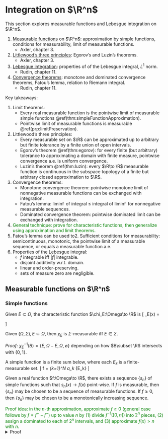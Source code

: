 # Integration on $\R^n$ {#realIntegration}

This section explores measurable functions and Lebesgue 
integration on $\R^n$. 
 
1. [Measurable functions](#functionMeasurabilityConditions) on $\R^n$: 
    approximation by simple functions, conditions for measurability, 
    limit of measurable functions. 
    - Axler, chapter 3. 
2. [Littlewood's three principles](#littlewoodPrinciples): 
    Egorov's and Luzin's theorems. 
    - Axler, chapter 3. 
3. [Lebesgue integration](#lebesgueConvergence): properties of 
    of the Lebesgue integral, $L^1$ norm. 
    - Rudin, chapter 11. 
4. [Convergence theorems](#lebesgueConvergence): 
    monotone and dominated convergence theorems, 
    Fatou's lemma, relation to Riemann integral. 
    - Rudin, chapter 11. 

Key takeaways: 

1. Limit theorems:
    - Every real measurable function is the pointwise limit of measurable 
        simple functions \@ref(thm:simpleFunctionApproximation). 
    - Pointwise limit of measurable functions is measurable 
        \@ref(prp:limitPreservation). 
2. Littlewood's three principles: 
    - Every measurable set on $\R$ can be approximated up to 
        arbitrary but finite tolerance by a finite union of open intervals. 
    - Egorov's theorem \@ref(thm:egorov):
        for every finite (but arbitrary) tolerance to approximating 
        a domain with finite measure, pointwise convergence a.e. 
        is uniform convergence. 
    - Luzin's theorem \@ref(thm:luzin):
        every $\R\to \R$ measurable function is continuous 
        in the subspace topology of a finite but arbitrary closed approximation 
        to $\R$. 
3. Convergence theorems:
    - Monotone convergence theorem: pointwise monotone limit 
        of nonnegative measurable functions can be exchanged with integration. 
    - Fatou's lemma: $\liminf$ of integral $\leq$ integral of $\liminf$ 
    for nonnegative measurable sequences. 
    - Dominated convergence theorem: pointwise dominated limit can be 
        exchanged with integration. 
4. <span style="color:green">
    General technique: prove for characteristic functions, then generalize 
    using approximation and limit theorems. 
    </span>
5. Fatou's lemma can be used to2. Sufficient conditions for measurability: 
    semicontinuous, monotonic, the pointwise limit of a 
    measurable sequence, or equals a measurable function a.e.
3. Properties of the Lebesgue integral:
    - $f$ integrable iff $|f|$ integrable. 
    - disjoint additivity w.r.t. domain. 
    - linear and order-preserving. 
    - sets of measure zero are negligible. 


## Measurable functions on $\R^n$ {#functionMeasurabilityConditions -}

### Simple functions {-}

:::{.definition name="characteristic function"}
Given $E\subset \Omega$, the characteristic function $\chi_E:\Omega\to \R$ is 
\[ 
    \chi_E(x) = \begin{cases}
        1 & x\in E \\ 
        0 & x\notin E
    \end{cases}
\] 
:::

:::{.proposition}
Given $(\Omega, \Sigma), E\subset \Omega$, then 
$\chi_E$ is $\Sigma$-measurable iff $E\in \Sigma$. 
:::
_Proof:_ 
$\chi_E^{-1}(B) = \{E, \Omega-E, \Omega, \emptyset\}$ 
depending on how $B\subset \R$ intersects with $\{0, 1\}$. 

:::{.definition name="simple function"}
A simple function is a finite sum below, 
where each $E_k$ is a finite-measurable set. 
\[ 
    f = \sum_{k=1}^N a_k \chi_{E_k} 
\] 
:::

:::{.theorem #simpleFunctionApproximation name="simple-function approximation"}
Given a real function $f:\Omega\to \R$, there exists a sequence 
$\{s_n\}$ of simple functions such that $s_n(x)\to f(x)$ 
point-wise. If $f$ is measurable, then $\{s_n\}$ 
may be chosen to be a sequence of measurable functions. 
If $f\geq 0$, then $\{s_n\}$ may be chosen to be a monotonically 
increasing sequence. 
:::
<span style="color:green">
Proof idea: in the $n$-th approximation, 
approximate $f\geq 0$ (general case follows by $f=f^+-f^-$) 
up to value $n$ by 
(1) divide $f^{-1}([0, n])$ into $2^{n}$ pieces, 
(2) assign a dominated to each of $2^n$ intervals, and 
(3) approximate $f(x)>n$ with $n$. 
</span>
<details>
<summary>Proof</summary>
Given $f\geq 0$, define $F_n = f^{-1}([n, \infty))$ and 
\[ 
    E_{n, i} = f^{-1} \left(\left[2^{-n}(i-1), 2^{-n}i \right]\right)
\] 
For $n=1, 2, \cdots$ and $i=1, 2, \cdots, n2^n$, choose 
\[ 
    s_n = n\chi_{F_n} + \sum_{i=1}^{n2^n} \df{i-1}{2^n} \chi_{E_{n, i}}
\] 
Note that $E_{n, i}$ is the pre-image of the $i$-th slice of 
nonnegative real blocks of size $2^{-n}$, and the first term assigns 
$\inf f=2^{-n}(i-1)$ on the corresponding intervals. The second 
term just assigns approximates with $n$ all places where $f(x)\geq n$. 
The second term is reserved for cases where $f(x)=\infty$.
If $f$ is measurable, the domains of the characteristic decomposition 
are measurable so $s_n$ is measurable. The general case follows by 
$f=f^+-f^-$. 
</detail>

### Conditions for measurability {-}

:::{.example}
If $\Sigma=\{\emptyset, \Omega\}$, then the only $\Sigma$-measurable 
functions from $\Omega\to \R^n$ are constant functions. On the 
other extreme, if $\Sigma=2^\Omega$, then every function is measurable. 
For a nontrivial example, if $\Sigma=\{\emptyset, (-\infty, 0), [0, \infty), \R\}$ 
then $f:\R\to \R$ is measurable iff it is 
constant on $(-\infty, 0), [0, \infty)$. 
:::

:::{.proposition name="semi-continuity implies measurability"}
Every (lower or upper) semi-continuous $R^n$-valued function 
(definition \@ref(def:semiContinuity)) is measurable. 
:::
_Proof:_ Recall proposition \@ref(prp:measurableFunctionCondition). 
The Borel $\sigma$-algebra is generated by 
half-rectangles $(\infty, t\in \R^n)$ or $(t, \infty)$

The explicit proof below demonstrates the relation between 
continuity and measurability. 

:::{.proposition name="continuity implies Borel measurability"}
Every continuous function $f:\Omega\to \R^n$ defined on 
a Borel subset $\Omega\subset \R^m$ is a Borel-measurable function. 
:::
<details>
<summary>Proof</summary>
Consider the preimage of $x>a$ ($x, a\in \R^n$ and inequality 
holds elementwise). For any such $a$, consider 
\[ 
    f^{-1}(x>a) 
    = \left[\bigcup_{x\in f^{-1}(x>a)} (x-\delta_x, x+\delta_x) \right]\cap \Omega
\] 
Given every $x\in \R^m: f(x)>a$, by continuity $\exists \delta_x\in \R$ 
such that $f((x-\delta_x, x+\delta_x))>a$. The term in the paranthesis 
is an open set, hence its intersection with the Borel set $\Omega$ is Borel. 
</details>

$f:(\Omega\subset \R)\to \R$ is increasing if $x < y\implies f(x)\leq f(y)$; 
it is monotonic if $f$ or $-f$ is increasing. 

:::{.proposition}
if $f:\Omega\to \R$ is monotonic and $\Omega$ is Borel, then $f$ is measurable. 
:::
<details>
<summary>Proof</summary>
Fix $a\in \R$, then for $b=\inf f^{-1}((a, \infty))$, 
monotonicity implies 
\[ 
    f^{-1}((a, \infty)) = (b, \infty)\cap \Omega 
    \text{ or }
    [b, \infty)\cap \Omega
\] 
</details>

:::{.proposition #limitPreservation name="preservation of measurability under limits"}
Suppose a measurable sequence 
$\{f_j\}\to f:(\Omega, \Sigma)\to \R^n$ pointwise 
is $\Sigma$-measurable, then $f$ is $\Sigma$-measurable. 
:::
<details>
<summary>Proof</summary>
Unrolling the definition of the limit: for any 
$x\in \Omega, a\in \R^n$, $f(x)>a$ iff 
\begin{align}
    & \lim_{k\to \infty} f_k(x) > a \\ 
    \iff & \exists j>0, \exists N: f_{\forall k>N}(x)>a+1/j \\ 
    \iff & x\in \bigcup_{j=1}^\infty 
        \bigcup_{N=1}^\infty 
        \bigcap_{k=1}^\infty f_k^{-1}(y>a+1/j)
\end{align}
Note that we only need some $j$ to exist. Each $\exists$ translates 
to $\bigcup$, and each $\forall$ translates to $\bigcap$. Then 
the preimage of $y>a$ the measurable set above. 
</details>

:::{.definition name="extended Borel"}
$A\subset [-\infty \infty]$ is a Borel set if $A\cap \R$ is Borel. 
Extended measurability is defined similarly. 
:::

:::{.theorem name="variational limits are measurable"}
Given measurable $\{f_k: (\Omega, \Sigma)\to \R\}$, the following functions 
are also measurable: 
\[ 
    g(x) = \inf_k f_k(x), \quad h(x) = \sup_k f_k(x)
\] 
:::
<details>
<summary>Proof</summary>
It suffices to verify for the $\sup$ case that 
\begin{align}
    h(x) > a &\implies \exists k: f_k(x) > a \\ 
    h^{-1}((a, \infty]) &= \bigcup_{k=1}^\infty f_k^{-1}((a, \infty])
\end{align} 
</details>

:::{.proposition name="a.e. measurability"}
Given $f$ measurable and $f=g$ a.e. (they differ on a set of 
measure $0$ on the domain), then $g$ is measurable. 
:::
<details>
<summary>Proof</summary>
The symmetric difference of the 
pre-images $f^{-1}, g^{-1}$ is dominated by a set of 
measure $0$, then by $f$-measurability $g^{-1}(A)$ 
is measurable for $A$ measurable 
(proposition \@ref(prp:nullDifferenceMeasurability)). 
</details>

## Littlewood's three principles {#littlewoodPrinciples -}

Littlewood's three principles (at least the ones we prove) 
apply to $\R$ and real-valued functions on the real domain.  

1. Every finite-measurable set is almost a finite union of intervals. 
2. Every measurable function is almost continuous. 
3. Every pointwise convergent sequence of measurable functions 
    is almost uniformly convergent. 

It is convenient to first introduce some notation for monotone limits. 

:::{.definition #setSequenceNotation name="sequence of sets"}
An increasing sequence of sets $\{A_n\}$ is a sequence 
\[ 
    A_1\subset A_2\subset \cdots \to A = \bigcup_{n=1}^\infty A_n
\] 
also written $A_j\nearrow A$. Similarly, a decreasing 
sequence of sets is written $A_j\searrow A$. 
\[ 
    A_1\supset A_2\supset \cdots \to A = \bigcap_{n=1}^\infty A_n 
\] 
:::

:::{.proposition name="Littlewood's first principle"}
Given measurable $E\subset \R$ with $\mu(E)<\infty$, 
there exists a finite union $O$ of intervals such that 
$\mu(O\Delta E) < \epsilon$ for every $\epsilon$. 
:::
<span style="color:green">
Proof idea: prove for open $E$ and apply theorem 
\@ref(thm:squeezeMeasurable). 
</span>
<details>
<summary>Proof</summary>
Every open set $O$ is the interval of countably many disjoint 
open intervals (this is because every disjoint interval contains 
a rational number, of which there are countably many), then 
$\mu(O) = \sum_{j=1}^n \mu((a_j, b_j))$. Thus for every $\epsilon>0$ 
we can choose a $\epsilon$-approximation with finite intervals. 
Apply theorem \@ref(thm:squeezeMeasurable) to obtain the result 
for general measurable sets. 
</details>

To be precise, the third principle is formulated as follows: 

:::{.theorem #egorov name="Egorov's theorem"}
Consider a measurable sequence $f_k\to f$ a.e. on a finite-measurable set 
$E$ with $\mu(E)<\infty$. For every $\epsilon>0$, 
there exists a closed set $A_\epsilon \subset E$ such that $f_k\to f$
and $\mu(E-A_\epsilon)<\epsilon$ uniformly 
on $A_\epsilon$. 
:::

<span style="color:green">
Proof idea: given domain tolerance $\epsilon$, construct by pointwise convergence 
a family $F_n$ of $(\epsilon 2^{-n})$-domain approximations 
on which $f_j$ will  uniformly $1/n$-approximate $f$ on $F_n$. 
Then $f_j\to f$ uniformly on the intersection $A_\epsilon$ of $F_n$, 
which is also an $\epsilon$-domain approximation. 
</span> 
<details>
<summary>Proof</summary>
Note that we can't simply use compactness here since the domain approximation 
may be unbounded. 

1. Translate pointwise convergence: fixing $n\in \N$, for every 
    $x\in X$ there exists $m\in \N$ such that $f_{\forall k\geq m}$ 
    will $\epsilon$-approximate $f$ at $x$, then 
    \[ 
        X = \bigcup_{m=1}^\infty A_{m, n}, \quad 
        A_{m, n} = \bigcap_{k=m}^\infty 
        \{x: |f_k(x) - f(x)| < 1/n\}
    \] 
    Here $A_{m, n}$ is the domain on which $f_{\forall k\geq m}$ 
    will $1/n$-approximate $f$. 
2. Given domain tolerance $\epsilon>0$, for each $n>0$ 
    we can find $m_n$ such that 
    \[ 
        \mu(X) - \mu(A_{m_n, n}) < \df \epsilon {2^n}
    \] 
    This definition implies that $f_{\forall j\geq m_n}$ 
    will $1/n$-approximate $f$ on $A_{m_n, n}$. 
3. Let $A_\epsilon = \bigcap_{n=1}^\infty A_{m_n, n}$; 
    then for every $\epsilon'>1/N>0$, $f$ will be 
    $\epsilon'$-approximated by $f_{j\geq m_N}$ on 
    $A_\epsilon \subset A_{M_N, N} \subset A_\epsilon$. 
4. Argue for $\epsilon$-approximation of the domain: 
\begin{align}
    \mu(\Omega - A_\epsilon) 
    &= \mu \bigcup_{n=1}^\infty \Omega - A_{m_n, n} 
    \leq \sum_{n=1}^\infty \epsilon/2^n < \epsilon
\end{align}
5. We can choose $A_\epsilon$ to be closed by the characterization 
    of measurable sets (theorem \@ref(thm:squeezeMeasurable)). 
</details>

Similarly, the precise statement of the second principle is as follows. 
Note that _does not claim_ that $f$ is pointwise continuous on $F_\epsilon$ 
in the topology of $\R$, only that $f_{|F_\epsilon}$ 
is continuous in the subspace topology. 

:::{.lemma #luzinLemma}
Given a Borel-measurable $f:\R\to \R$, for every $\epsilon>0$ 
there exists a closed $F\subset \R$ with $|\R - F|<\epsilon$ 
such that $f_{|F}$ is continuous on $F$. 
:::
<span style="color:green">
Proof idea: establish for (1) simple functions, 
(2) arbitrary functions on compact interval, using pointwise approximation 
by simple functions and Egorov's theorem, and (3) extended domain by 
pasting local chunks. 
a.e.
</span>
<details>
<summary>Proof</summary>
First assume $f = \sum_{j=1}^N \alpha_j \chi_{E_j}$. 
By theorem \@ref(thm:squeezeMeasurable) choose $U_j\supset E_j\supset F_j$ 
with $U_j$ open, $F_j$ closed, and both are $(\epsilon/2n)$-approximations 
of $E_j$. 
The closed set is the union of each $F_j$ and $U_j^c$: 
\[ 
    E = F \cup (\R - U), \quad F = \bigcup_{j=1}^N F_j, \quad 
    U = \bigcup_{j=1}^N U_j 
\] 
both $F, U^c$ are closed and $\mu(\R-E) < \epsilon$. Continuity on $E$ 
follows by $f$ being constantly zero on disjoint closed intervals, 
so the pasting lemma applies. 

Next consider general $f$ on a compact interval. 
Every $f$ is the pointwise limit of simple functions
(theorem \@ref(thm:simpleFunctionApproximation)) and 
their uniform limit on a closed subset (Egorov's theorem \@ref(thm:egorov)) 
thus continuous. 

To extend the domain, construct $\epsilon\cdot 2^{-n-1}$-approximations 
to $f$ on $[-n, 1-n]$ and $[n-1, n]$ and apply the pasting lemma. 
</details>

:::{.theorem #luzin name="Luzin's theorem"}
Given a Borel measurable $f:(E\subset \R)\to \R$, for every $\epsilon>0$ 
there exists a closed $\epsilon$-approximation 
$F \subset E$ such that $f_{|F}$ is continuous in the subspace topology. 
:::
_Proof:_ Apply lemma \@ref(lem:luzinLemma) 
    to the continuous extension of $f$ to all of $\R$. 

## Lebesgue integration {#lebesgueIntegration -}

:::{.definition name="function support"}
The support of a measurable function $f$ is 
\[ 
    \supp(f) = \overline{f^{-1}(\{0\}^C)}
\] 
the closure of domain on which $f$ does not vanish. 
:::

:::{.definition name="S-partition"}
Given a $\sigma$-algebra $\Sigma$ on $\Omega$, a
$S$-partition of $\Omega$ is a _finite_ collection 
$A_1, \cdots, A_m\in \Sigma$ of disjoint sets 
such that $\bigsqcup A_j = \Omega$. 
:::

:::{.definition name="lower Lebesgue sum"}
Given measure space $(\Omega, \Sigma, \mu)$, 
an $\Sigma$-measurable function $f:\Omega\to [0, \infty]$, 
and a $\Sigma$-partition $P=\{A_1, \cdots, A_m\}$ of $\Omega$, 
the lower Lebesgue sum is 
\[ 
    \mca L_\mu(f, P) = \sum_{j=1}^m \mu(A_j)\inf_{A_j} f 
\] 
:::

:::{.definition #nonNegativeIntegral name="nonnegative integral"}
The integral of a non-negative function $f:\Omega\to [0, \infty]$ 
w.r.t. the measure $(\Sigma, \mu)$ is the following $\sup$ with 
$P$ over all S-partitions of $\Omega$: 
\[ 
    \int f\, d\mu = \sup_P \mca L_\mu(f, P)
\] 
:::

:::{.proposition name="base case for Lebesgue integral"}
Given $(\Omega, \Sigma, \mu)$ and measurable $E\in \Sigma$, 
we have $\int \chi_E\, d\mu = \mu(E)$. 
:::
<details>
<summary>Proof</summary>
We have $\mca L_\mu(\chi_E, \{E, \Omega-E\}) = \mu(E)$, then 
$\int f\, d\mu \geq \mu(E)$. Conversely, given any S-partition 
$P=\{A_1, \cdots, A_m\}$ of $\Omega$, for each $j$ 
\[ 
    \mu(A_j) \inf_{A_j} \chi_E = \begin{cases}
        \mu(A_j) & A_j\subset E \\ 
        0 & \text{otherwise}
    \end{cases}
\] 
then $\mca L(\chi_E, P) = \sum_{A_j\subset E} \mu(A_j) \leq \mu(E)$. 
</details>

:::{.proposition name="integral of a simple function"}
Given a measure space $(\Omega, \Sigma, \mu)$ and disjoint
$E_1, \cdots E_n$, we have 
\[ 
    \int \left(\sum_{k=1}^n c_k \chi_{E_k}\right)\, d\mu 
    = \sum_{k=1}^n c_k \mu(E_k)
\] 
:::
<details>
<summary>Proof</summary>
The LHS integral is lower-bounded by the $\Sigma$-partition 
$\{E_j\}\cup \{\Omega-\bigcup E_j\}$. The converse follows similar 
to the last proposition. 
</details>

:::{.corollary name="equivalent definition of nonnegative integral"}
Given $(\Omega, \Sigma, \mu)$ and measurable $f:\Omega\to [0, \infty]$, 
the integral definition \@ref(def:nonNegativeIntegral) is equivalent to 
\[ 
    \int f\, d\mu = \sup_P \mca L_\mu(f, P) = \sup_{s\leq f} \int s\, d\mu 
\] 
where the last $\sup$ is taken over all simple function $f$ dominated 
by $f$: $\forall x\in \Omega: f(x)\geq s(x)$. 
:::
_Proof:_ Follows from $\mca L_\mu(f, P)$ being 
the integral of a simple function. 

:::{.definition name="Lebesgue integral"}
Given $(\Omega, \Sigma, \mu)$ and measurable 
$f(x)\in [-\infty, \infty]$ with $f=f^+-f^-$ and $f^+, f^-\geq 0$. 
If _at least one_ of $\int f^+\, d\mu, \int f^-\, d\mu$ 
is finite, then the Lebesgue integral of $f$ is 
\[ 
    \int f\, d\mu = \int f^+\, d\mu - \int f^-\, d\mu 
\] 
:::

Note that, for example, the integral of the following function is not defined: 
\[ 
    f(x) = \begin{cases}
        1 & x\geq 0 \\ -1 & x < 0
    \end{cases}
\] 

:::{.definition name="integral metric, integrable space"}
Fix $(\Omega, \Sigma, \mu)$; if $f:\Omega\to [-\infty, \infty]$ 
is measurable, then the $L^1$-norm of $f$ is 
\[  
    \|f_1\| = \int |f|\, d\mu 
\] 
The Lebesgue space $L^1(\mu)$ is also 
defined as 
$L^1(\mu) = \{f:\Omega\to \R \text{ satisfying } \|f\|_1 < \infty \}$. 
:::

:::{.theorem name="properties of integration"}
The following properties are evident for $f, g\in L^1(\mu)$: 

1. _Linearity:_ $\int cf+g\, d\mu = c\int f\, d\mu + \int g\, d\mu$. 
2. _Order-preserving_: $f\leq g\implies \int f\, d\mu \leq \int g\, d\mu$. 
3. $\left|\int f\, d\mu\right| \leq \int |f|\, d\mu$. 
:::
<details>
<summary>Proof</summary>
General idea is to establish for simple functions, then 
show that the proof commutes with integral construction. 
For (2), use $\int g\, d\mu - \int f\, d\mu = \int (g-f)\, d\mu$. 
For (3), 
\begin{align}
    \left|\int f\, d\mu\right| 
    &= \left| \int f^+\, d\mu - \int f^-\, d\mu\right| 
    \leq \int f^+\, d\mu + \int f^-\, d\mu \\ 
    &= \int (f^++f^-)\, d\mu 
    = \int |f|\, d\mu 
\end{align}
</details>

:::{.definition name="integration on subset"}
Given $(\Omega, \Sigma, \mu)$ and $E\in \Sigma$ and 
measurable $f:\Omega\to [-\infty, \infty]$, the subset integral is 
\[ 
    \int_E f\, d\mu = \int \chi_E f\, d\mu 
\] 
:::

:::{.proposition #integralBound name="integral bound"}
Given $\int_E f\, d\mu < \infty$, 
\[ 
    \left|\int_E f\, d\mu \right| \leq \mu(E) \sup_E |f|
\] 
:::
<details>
<summary>Proof</summary>
Let $c=\sup_E |f|$, then 
$\displaystyle \left|\int_E f\, d\mu\right| \leq \int \chi_E |f|\, d\mu 
    \leq \int c\chi_E \, d\mu = c\mu(E)$. 
</details>

:::{.theorem #domainIntegralAdditivity name="disjoint additivity w.r.t domain"}
Given measurable $f$, define the function 
$\phi:\Sigma\to [-\infty, \infty]$ by 
\[ 
    \phi(A) = \int_A f\, d\mu 
\] 
then for every $A, B\in \Sigma$, we have 
$\phi(A\sqcup B) = \phi(A)+\phi(B)$. 
:::
<details>
<summary>Proof</summary>
Without loss of generality consider nonnegative $f$. 
If $f$ is a characteristic function, then countable additivity 
is equivalent to the countable subadditivity of $\mu$. 
The general proof just demonstrates the commutativity of 
countable subadditivity with the $\sup$ integral construction. 
</details>

:::{.corollary name="sets of zero measure are negligible in integration"}
Given 
$A, B\in \Sigma$ such that $\mu(A-B)=0$, then 
\[ 
    \int_A f\, d\mu = \int_B f\, d\mu 
\] 
:::
<details>
<summary>Proof</summary>
Follows from additivity theorem 
\@ref(thm:domainIntegralAdditivity) and applying $\mu(A-B)=0$ 
to proposition \@ref(prp:integralBound). 
</details>

The integrability of $f$ implies that of $|f|$, and the 
Lebesgue integral is often called an absolutely convergent integral. 

:::{.proposition name="several conditions for integrability"}

1. $f\in L^1(\mu)\implies |f|\in L^1(\mu)$. 
2. $f$ is measur_Proof:_able and $|f|\leq g \in L^1(\mu)\implies f\in L^1(\mu)$. 
:::
_Proof:_ for (1), recall that $f\in L^1(\mu)$ if both $f^+, f^-$ 
have finite integrals, then $|f|=f^++f^-$ is integrable. 
Similarly, (2) follows from $f^+, f^-\leq g$. 

## Convergence theorems {#lebesgueConvergence -}

The following convergence theorems are the cornerstone of 
Lebesgue theory: 

:::{.theorem #monotoneConvergence name="Lebesgue's monotone convergence theorem"}
Given $E$ measurable, let $\{f_n\}$ be a sequence of 
measurable functions such that $0\leq f_1\leq \cdots$ on $E$
and $f_n\to f$, then 
\[ 
    \lim_{n\to \infty} \int_E f_n \, d\mu 
    = \int_E \lim_{n\to \infty} f_n\, d\mu 
\] 
Pointwise monotone convergence of measurable functions 
on a measurable set implies convergence of integral. 
:::
<span style="color:green">
Proof idea: one direction of the inequality is trivial; 
the other is established by first proving for a 
dominated simple approximations of $f$ then taking the $\sup$. 
</span> 
<details>
<summary>Proof</summary>
In one direction, the implied equation holds for each $m$ thus in limit 
\[ 
    f_n \leq f\implies \lim_{m\to \infty} 
    \int f_m\, d\mu \leq \int_E \lim_{n\to \infty} f_n \, d\mu 
\] 
To establish the other direction, fix 
$c\in (0, 1)$ and a dominated simple approximation $s\leq f$. Define 
\[ 
    E_n = \{x| f_n \geq c s\} 
\] 
Note that $E_j \nearrow E$ 
(recall notation \@ref(def:setSequenceNotation)). 
For every $n$ 
\[  
    \int_E f_n \, d\mu \geq \int_{E_n} f_n\, d\mu 
    \geq c\int_{E_n} s\, d\mu 
\] 
Let $n\to \infty$ and take the limit $c\to 1$ to obtain 
\[ 
    \int \lim_{n\to \infty} f_n\, d\mu \geq 
    \lim_{n\to \infty} \int_{E_n} f_n \, d\mu 
    \geq c\int_E s\, d\mu 
\] 
Take the $\sup$ over all $s$ and the simple function approximation 
theorem \@ref(thm:simpleFunctionApproximation) to obtain 
$F\geq \int_E f\, d\mu$. 
</details> 

Applying the monotone convergence theorem above to 
partial sums yield 

:::{.corollary}
Given measurable $E\in \Sigma$ and nonnegative measurable sequence 
$(f_j)$; define their sum 
\[ 
    f = \sum_{n=1}^\infty f_n 
\] 
then $\int_E f = \sum_{n=1}^\infty \int_E f_n\, d\mu$. 
:::

:::{.lemma #fatou name="Fatou's lemma"}
For measurable $E$, given nonnegative measurable 
sequence $(f_j)$ and 
\[ 
    f(x) = \liminf_{n\to \infty} f_n(x) 
\] 
then the integral is similarly bounded 
\[ 
    \int_E f\, d\mu \leq \liminf_{n\to \infty} \int_E f_n\, d\mu 
\] 
:::
<span style="color:green">
Apply the dominated convergence theorem (carefully! expand to see details) 
to $g_j = \inf_{k\geq j} f_j$. 
</span> 
<details>
<summary>Proof</summary>
Define $g_n = \inf_{i\geq n} f_i$, then $g_n$ is 
measurable and 
\[ 
    i\leq j\implies g_i\leq g_j, \quad g_n\to f 
\] 
Applying the monotone convergence theorem yields 
\[ 
    \int_E g_n\, d\mu \to \int_E f\, d\mu 
\] 
<span style="color:green">
Note that this _does not_ imply equality because the 
monotone convergence theorem above yields the first equality, 
and the second inequality may be strict 
\[ 
    \int_E f\, d\mu 
    = \lim_{n\to \infty} \int_E \inf_{k\geq n} f_k\, d\mu 
    \leq \int_E f\, d\mu 
    = \lim_{n\to \infty} \inf_{k\geq n} \int_E f_k\, d\mu 
\] 
There exist examples (see below) where 
measure is lost through $\inf f_k$ 
but not through the $\inf$ of the integral. 
</span>
</details>

:::{.example name="strict inequality in Fatou's theorem"}
Let $g(x) = (0\leq x\leq 1/2)^?0:1$ and 
\[ 
    f_{2k}(x) = g(x), \quad f_{2k+1} = g(1-x)
\] 
then $\liminf_{n\to \infty} f_n = 0$ but 
$\forall n, \int_0^1 f_n(x)\, dx = 1/2$. 
:::

:::{.theorem #dominatedConvergence name="Lebesgue's dominated convergence theorem"}
Given measurable sequence $(f_j)\to f$ pointwise and 
$|f_j| \leq g$ with $g$ measurable, then 
\[ 
    \lim_{n\to \infty} \int_E f_n\, d\mu = \int_E f\, d\mu 
\] 
As a corollary, $L^1$ is complete under dominated 
pointwise convergence. 
:::
<span style="color:green">
Apply Fatou's theorem to $f_n+g\geq 0$ and $g-f_n\geq 0$. 
</span> 
<details>
<summary>Proof</summary>
First note that $f_j, f$ are integrable since 
they're dominated by $g$. By $f_n+g\geq 0$, 
invoke Fatou's theorem 
\[ 
    \int_E (f + g)\, d\mu \leq 
    \liminf_{n\to \infty} \int_E (f_n+g)\, d\mu 
    \implies \int_E f\, d\mu \leq \liminf_{n\to \infty} \int_E f_n\, d\mu 
\] 
and pull $g$ out of both sides. Again, by $g-f_n\geq 0$ see 
\begin{align}
    \int_E (g - f)\, d\mu &\leq 
    \liminf_{n\to \infty} \int_E (g - f_n)\, d\mu \\ 
    -\int_E f\, d\mu &\leq 
    \liminf_{n\to \infty} \int_E -f_n\, d\mu 
    =-\limsup_{n\to \infty} \int_E f_n\, d\mu 
\end{align}
Combine the two results to obtain equality 
\[ 
    \limsup_{n\to \infty} \int_E f_n\, d\mu 
    \leq \int_E f\, d\mu \leq 
    \liminf_{n\to \infty} \int_E f_n\, d\mu 
\] 
</details>

:::{.corollary name="bounded convergence theorem"}
Given finite-measurable $\mu(E) < \infty$ and uniformly bounded 
convergent sequence $(f_n)\to f$ (i.e. $|f_n(x)|\leq M$ for all $n, x$), 
the dominated convergence theorem applies. 
:::
_Proof:_ Given finite measure $\mu(E)<\infty$, the 
constant-$M$ function is integrable and dominates $(f_n)$. 


### Comparison with Riemann integral {-}

Denote the Riemann integral by $\mca R\int_a^b f\, dx$. 

:::{.theorem name="compatibility with Riemann integral"}
A function $f$ Riemann integrable on $[a, b]$ 
implies $f\in L^1([a, b])$ and 
\[ 
    \int_a^b f\, dx = \mca R \int_a^b f\, dx 
\] 
:::
By existence of the Riemann integral, there 
exists a countable sequence of iteratively refined partitions $P_k$ 
such that 
\[ 
    \lim_{k\to \infty} L(P_k, f) = \mca R \underline{\int} f\, dx, \quad 
    \lim_{k\to \infty} U(P_k, f) = \mca R \bar \int f\, dx 
\] 
For each partition $P_k$, define functions $U_k(x\in [x_{j-1}, x_j])$ and 
$L_k$ to be the sup and inf along the interval, respectively, then 
in the Lebesgue sense, 
\[ 
    L(P_k, f) = \int L_k\, dx, \quad U(P_k, f) = \int U_k\, dx 
\] 
the functions are also monotone 
$L_1 \leq L_2 \leq \cdots \leq f \leq \cdots \leq U_1$. 
Let $L_k\to L, U_k\to U$, then $L, U$ are bounded measurable functions 
with $L\leq f\leq U$. Then 
\[ 
    \int L\, dx = \mca R \underline \int f\, dx, \quad 
    \int U\, dx = \mca R \bar \int f\, dx 
\] 
by the monotone convergence theorem. Further note that $f$ is 
Riemann-integrable iff $\int L\, dx = \int U\, dx$. 
This implies $L=U$ a.e. since $L\leq U$, then $L=f=U$ a.e. and $f$ 
is measurable; equality with Lebesgue integral follows. 


:::{.theorem name="Riemann integrability theorem"}
Given $f$ bounded on $[a, b]$, then the Riemann integral $\mca R\int_a^b f\, dx$ 
exists iff $f$ is continuous a.e. on $[a, b]$. 
:::
_Proof:_ Extending the last proof: 
for any $x\notin P_k$ for any $k$, we have $U(x)=L(x)$ iff $f$ 
is continuous at $x$ (think about this! equivalent to saying that 
$\sup\approx \inf$ arbitrarily close intervals about $x$); the union 
$\bigcup P_k$ is countable of measure $0$, then $f$ is continuous a.e. 
iff $L=U$ a.e. iff $f$ is Riemann-integrable on $[a, b]$. 